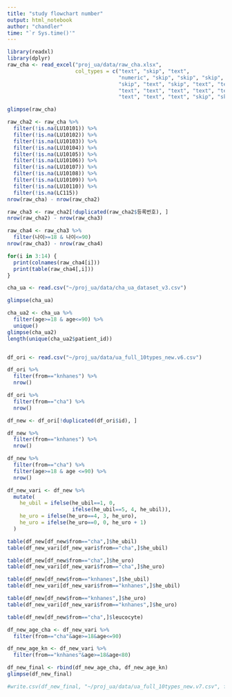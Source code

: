 ```yaml
---
title: "study flowchart number"
output: html_notebook
author: "chandler"
time: "`r Sys.time()'"
---
```


```r
library(readxl)
library(dplyr)
raw_cha <- read_excel("proj_ua/data/raw_cha.xlsx",
                      col_types = c("text", "skip", "text", 
                                    "numeric", "skip", "skip", "skip", 
                                    "skip", "text", "skip", "text", "text", 
                                    "text", "text", "text", "text", "text", 
                                    "text", "text", "text", "skip", "skip"))

glimpse(raw_cha)

raw_cha2 <- raw_cha %>%
  filter(!is.na(LU10101)) %>%
  filter(!is.na(LU10102)) %>%
  filter(!is.na(LU10103)) %>%
  filter(!is.na(LU10104)) %>%
  filter(!is.na(LU10105)) %>%
  filter(!is.na(LU10106)) %>%
  filter(!is.na(LU10107)) %>%
  filter(!is.na(LU10108)) %>%
  filter(!is.na(LU10109)) %>%
  filter(!is.na(LU10110)) %>%
  filter(!is.na(LC115))
nrow(raw_cha) - nrow(raw_cha2)

raw_cha3 <- raw_cha2[!duplicated(raw_cha2$등록번호), ]
nrow(raw_cha2) - nrow(raw_cha3)

raw_cha4 <- raw_cha3 %>%
  filter(나이>=18 & 나이<=90) 
nrow(raw_cha3) - nrow(raw_cha4)

for(i in 3:14) {
  print(colnames(raw_cha4[i]))
  print(table(raw_cha4[,i]))
}
```

```r
cha_ua <- read.csv("~/proj_ua/data/cha_ua_dataset_v3.csv")

glimpse(cha_ua)

cha_ua2 <- cha_ua %>%
  filter(age>=18 & age<=90) %>%
  unique()
glimpse(cha_ua2)
length(unique(cha_ua2$patient_id))


df_ori <- read.csv("~/proj_ua/data/ua_full_10types_new.v6.csv")

df_ori %>%
  filter(from=="knhanes") %>%
  nrow()

df_ori %>%
  filter(from=="cha") %>%
  nrow()

df_new <- df_ori[!duplicated(df_ori$id), ]

df_new %>%
  filter(from=="knhanes") %>%
  nrow()

df_new %>%
  filter(from=="cha") %>%
  filter(age>=18 & age <=90) %>%
  nrow()

df_new_vari <- df_new %>%
  mutate(
    he_ubil = ifelse(he_ubil==1, 0, 
                     ifelse(he_ubil==5, 4, he_ubil)),
    he_uro = ifelse(he_uro==4, 3, he_uro),
    he_uro = ifelse(he_uro==0, 0, he_uro + 1)
  )

table(df_new[df_new$from=="cha",]$he_ubil)
table(df_new_vari[df_new_vari$from=="cha",]$he_ubil)

table(df_new[df_new$from=="cha",]$he_uro)
table(df_new_vari[df_new_vari$from=="cha",]$he_uro)

table(df_new[df_new$from=="knhanes",]$he_ubil)
table(df_new_vari[df_new_vari$from=="knhanes",]$he_ubil)

table(df_new[df_new$from=="knhanes",]$he_uro)
table(df_new_vari[df_new_vari$from=="knhanes",]$he_uro)

table(df_new[df_new$from=="cha",]$leucocyte)

df_new_age_cha <- df_new_vari %>%
  filter(from=="cha"&age>=18&age<=90)

df_new_age_kn <- df_new_vari %>%
  filter(from=="knhanes"&age>=18&age<80)

df_new_final <- rbind(df_new_age_cha, df_new_age_kn)
glimpse(df_new_final)

#write.csv(df_new_final, "~/proj_ua/data/ua_full_10types_new.v7.csv", fileEncoding = "utf-8", row.names = F)
```